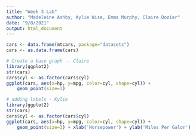 ```yaml
---
title: "Week 3 Lab"
author: "Madeleine Ashby, Kylie Wise, Emma Murphy, Claire Dozier"
date: "9/8/2021"
output: html_document
---
```


```r
cars <- data.frame(mtcars, package="datasets")
cars <- as.data.frame(cars)
```



```r

# Create a base graph -- Claire 
library(ggplot2)
str(cars)
cars$cyl <- as.factor(cars$cyl)
ggplot(cars, aes(x=hp, y=mpg, color=cyl, shape=cyl)) +
    geom_point(size=3)
```


```r

# adding labels - Kylie 
library(ggplot2)
str(cars)
cars$cyl <- as.factor(cars$cyl)
ggplot(cars, aes(x=hp, y=mpg, color=cyl, shape=cyl)) +
    geom_point(size=3) + xlab('Horsepower') + ylab('Miles Per Galon')
```
    
    